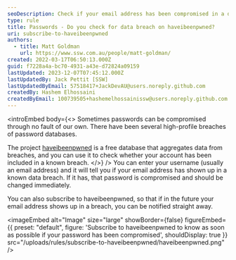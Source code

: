 ```yaml
---
seoDescription: Check if your email address has been compromised in a data breach and get notified straight away with Have I Been Pwned's subscription service.
type: rule
title: Passwords - Do you check for data breach on haveibeenpwned?
uri: subscribe-to-haveibeenpwned
authors:
  - title: Matt Goldman
    url: https://www.ssw.com.au/people/matt-goldman/
created: 2022-03-17T06:50:13.000Z
guid: f7228a4a-bc70-4931-a43e-d72824a09159
lastUpdated: 2023-12-07T07:45:12.000Z
lastUpdatedBy: Jack Pettit [SSW]
lastUpdatedByEmail: 57518417+JackDevAU@users.noreply.github.com
createdBy: Hashem Elhossaini
createdByEmail: 100739505+hashemelhossainissw@users.noreply.github.com
---
```


<introEmbed
  body={<>
Sometimes passwords can be compromised through no fault of our own. There have been several high-profile breaches of password databases.

The project [haveibeenpwned](https://haveibeenpwned.com) is a free database that aggregates data from breaches, and you can use it to check whether your account has been included in a known breach.
  </>}
/>
You can enter your username (usually an email address) and it will tell you if your email address has shown up in a known data breach. If it has, that password is compromised and should be changed immediately.

You can also subscribe to haveibeenpwned, so that if in the future your email address shows up in a breach, you can be notified straight away.


<imageEmbed
  alt="Image"
  size="large"
  showBorder={false}
  figureEmbed={{
    preset: "default",
    figure: 'Subscribe to haveibeenpwned to know as soon as possible if your password has been compromised',
    shouldDisplay: true
  }}
  src="/uploads/rules/subscribe-to-haveibeenpwned/haveibeenpwned.png"
/>
